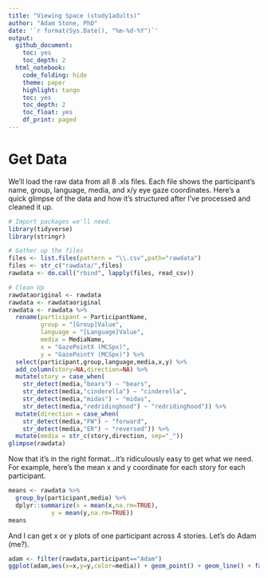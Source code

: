 ```yaml
---
title: "Viewing Space (study1adults)"
author: "Adam Stone, PhD" 
date: '`r format(Sys.Date(), "%m-%d-%Y")`'
output:
  github_document:
    toc: yes
    toc_depth: 2
  html_notebook:
    code_folding: hide
    theme: paper
    highlight: tango
    toc: yes
    toc_depth: 2
    toc_float: yes
    df_print: paged
---
```


# Get Data
We'll load the raw data from all 8 .xls files. Each file shows the participant's name, group, language, media, and x/y eye gaze coordinates. Here's a quick glimpse of the data and how it's structured after I've processed and cleaned it up. 
```r
# Import packages we'll need.
library(tidyverse)
library(stringr)

# Gather up the files
files <- list.files(pattern = "\\.csv",path="rawdata")
files <- str_c("rawdata/",files)
rawdata <- do.call("rbind", lapply(files, read_csv))

# Clean Up
rawdataoriginal <- rawdata
rawdata <- rawdataoriginal
rawdata <- rawdata %>%
  rename(participant = ParticipantName,
         group = "[Group]Value",
         language = "[Language]Value",
         media = MediaName,
         x = "GazePointX (MCSpx)",
         y = "GazePointY (MCSpx)") %>%
  select(participant,group,language,media,x,y) %>%
  add_column(story=NA,direction=NA) %>%
  mutate(story = case_when(
    str_detect(media,"bears") ~ "bears",
    str_detect(media,"cinderella") ~ "cinderella",   
    str_detect(media,"midas") ~ "midas",
    str_detect(media,"redridinghood") ~ "redridinghood")) %>%
  mutate(direction = case_when(
    str_detect(media,"FW") ~ "forward",
    str_detect(media,"ER") ~ "reversed")) %>%
  mutate(media = str_c(story,direction, sep="_"))
glimpse(rawdata)
```

Now that it's in the right format...it's ridiculously easy to get what we need. For example, here's the mean x and y coordinate for each story for each participant. 

```r
means <- rawdata %>%
  group_by(participant,media) %>%
  dplyr::summarize(x = mean(x,na.rm=TRUE),
            y = mean(y,na.rm=TRUE))
means
```

And I can get x or y plots of one participant across 4 stories. Let's do Adam (me?). 

```r
adam <- filter(rawdata,participant=="Adam")
ggplot(adam,aes(x=x,y=y,color=media)) + geom_point() + geom_line() + facet_wrap("media",ncol=2,nrow=2) + guides(color="none")
```

